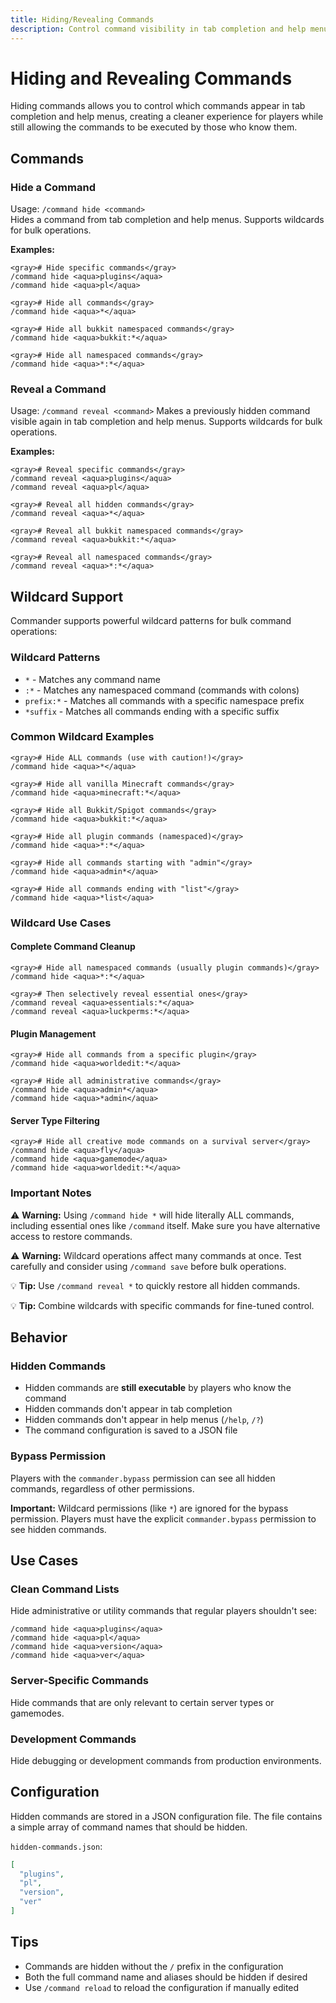 ```yaml
---
title: Hiding/Revealing Commands
description: Control command visibility in tab completion and help menus
---
```


# Hiding and Revealing Commands

Hiding commands allows you to control which commands appear in tab completion and help menus,
creating a cleaner experience for players while still allowing the commands to be executed by those who know them.

## Commands

### Hide a Command

Usage: `/command hide <command>`  
Hides a command from tab completion and help menus. Supports wildcards for bulk operations.

**Examples:**
```
<gray># Hide specific commands</gray>
/command hide <aqua>plugins</aqua>
/command hide <aqua>pl</aqua>

<gray># Hide all commands</gray>
/command hide <aqua>*</aqua>

<gray># Hide all bukkit namespaced commands</gray>
/command hide <aqua>bukkit:*</aqua>

<gray># Hide all namespaced commands</gray>
/command hide <aqua>*:*</aqua>
```

### Reveal a Command
Usage: `/command reveal <command>`
Makes a previously hidden command visible again in tab completion and help menus. Supports wildcards for bulk operations.

**Examples:**
```
<gray># Reveal specific commands</gray>
/command reveal <aqua>plugins</aqua>
/command reveal <aqua>pl</aqua>

<gray># Reveal all hidden commands</gray>
/command reveal <aqua>*</aqua>

<gray># Reveal all bukkit namespaced commands</gray>
/command reveal <aqua>bukkit:*</aqua>

<gray># Reveal all namespaced commands</gray>
/command reveal <aqua>*:*</aqua>
```

## Wildcard Support

Commander supports powerful wildcard patterns for bulk command operations:

### Wildcard Patterns

- `*` - Matches any command name
- `:*` - Matches any namespaced command (commands with colons)
- `prefix:*` - Matches all commands with a specific namespace prefix
- `*suffix` - Matches all commands ending with a specific suffix

### Common Wildcard Examples

```
<gray># Hide ALL commands (use with caution!)</gray>
/command hide <aqua>*</aqua>

<gray># Hide all vanilla Minecraft commands</gray>
/command hide <aqua>minecraft:*</aqua>

<gray># Hide all Bukkit/Spigot commands</gray>
/command hide <aqua>bukkit:*</aqua>

<gray># Hide all plugin commands (namespaced)</gray>
/command hide <aqua>*:*</aqua>

<gray># Hide all commands starting with "admin"</gray>
/command hide <aqua>admin*</aqua>

<gray># Hide all commands ending with "list"</gray>
/command hide <aqua>*list</aqua>
```

### Wildcard Use Cases

#### Complete Command Cleanup
```
<gray># Hide all namespaced commands (usually plugin commands)</gray>
/command hide <aqua>*:*</aqua>

<gray># Then selectively reveal essential ones</gray>
/command reveal <aqua>essentials:*</aqua>
/command reveal <aqua>luckperms:*</aqua>
```

#### Plugin Management
```
<gray># Hide all commands from a specific plugin</gray>
/command hide <aqua>worldedit:*</aqua>

<gray># Hide all administrative commands</gray>
/command hide <aqua>admin*</aqua>
/command hide <aqua>*admin</aqua>
```

#### Server Type Filtering
```
<gray># Hide all creative mode commands on a survival server</gray>
/command hide <aqua>fly</aqua>
/command hide <aqua>gamemode</aqua>
/command hide <aqua>worldedit:*</aqua>
```

### Important Notes

⚠️ **Warning:** Using `/command hide *` will hide literally ALL commands, including essential ones like `/command` itself. Make sure you have alternative access to restore commands.

⚠️ **Warning:** Wildcard operations affect many commands at once. Test carefully and consider using `/command save` before bulk operations.

💡 **Tip:** Use `/command reveal *` to quickly restore all hidden commands.

💡 **Tip:** Combine wildcards with specific commands for fine-tuned control.

## Behavior

### Hidden Commands
- Hidden commands are **still executable** by players who know the command
- Hidden commands don't appear in tab completion
- Hidden commands don't appear in help menus (`/help`, `/?`)
- The command configuration is saved to a JSON file

### Bypass Permission
Players with the `commander.bypass` permission can see all hidden commands, regardless of other permissions.

**Important:** Wildcard permissions (like `*`) are ignored for the bypass permission. Players must have the explicit `commander.bypass` permission to see hidden commands.

## Use Cases

### Clean Command Lists
Hide administrative or utility commands that regular players shouldn't see:
```
/command hide <aqua>plugins</aqua>
/command hide <aqua>pl</aqua>
/command hide <aqua>version</aqua>
/command hide <aqua>ver</aqua>
```

### Server-Specific Commands
Hide commands that are only relevant to certain server types or gamemodes.

### Development Commands
Hide debugging or development commands from production environments.

## Configuration

Hidden commands are stored in a JSON configuration file. The file contains a simple array of command names that should be hidden.

`hidden-commands.json`:
```json
[
  "plugins",
  "pl",
  "version",
  "ver"
]
```

## Tips

- Commands are hidden without the `/` prefix in the configuration
- Both the full command name and aliases should be hidden if desired
- Use `/command reload` to reload the configuration if manually edited